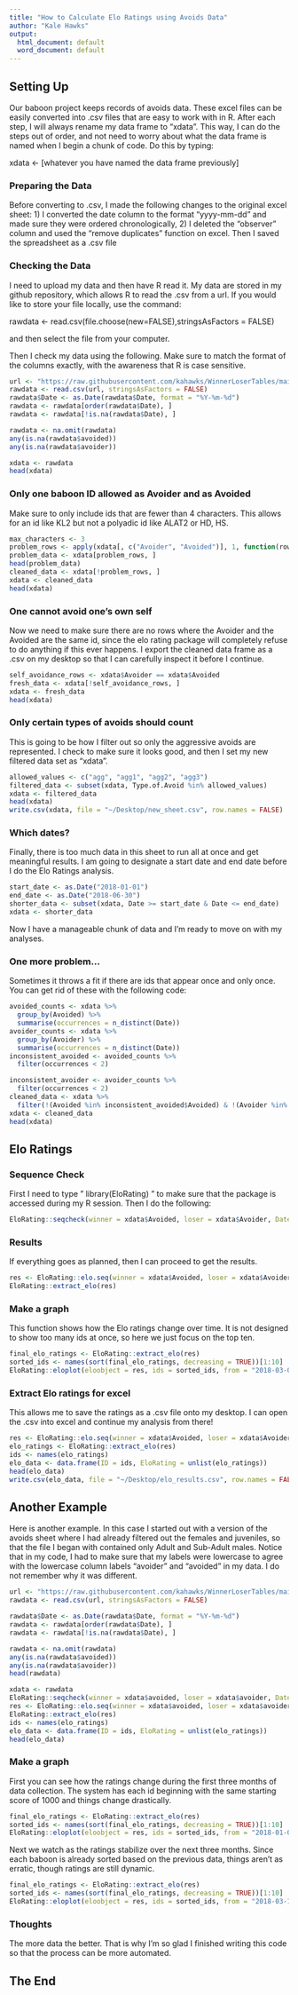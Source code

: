 ```yaml
---
title: "How to Calculate Elo Ratings using Avoids Data"
author: "Kale Hawks"
output:
  html_document: default
  word_document: default
---
```

## Setting Up

Our baboon project keeps records of avoids data. These excel files can be easily converted into .csv files that are easy to work with in R.
After each step, I will always rename my data frame to "xdata". This way, I can do the steps out of order, and not need to worry about what the data frame is named when I begin a chunk of code. Do this by typing:

xdata <- [whatever you have named the data frame previously] 


### Preparing the Data

Before converting to .csv, I made the following changes to the original excel sheet: 1) I converted the date column to the format "yyyy-mm-dd" and made sure they were ordered chronologically, 2) I deleted the "observer" column and used the "remove duplicates" function on excel. Then I saved the spreadsheet as a .csv file


### Checking the Data

I need to upload my data and then have R read it.
My data are stored in my github repository, which allows R to read the .csv from a url. If you would like to store your file locally, use the command: 

rawdata <- read.csv(file.choose(new=FALSE),stringsAsFactors = FALSE)

and then select the file from your computer. 

Then I check my data using the following. Make sure to match the format of the columns exactly, with the awareness that R is case sensitive. 


```r
url <- "https://raw.githubusercontent.com/kahawks/WinnerLoserTables/main/2018-2019%20NMU%20avoids%20all.csv"
rawdata <- read.csv(url, stringsAsFactors = FALSE)
rawdata$Date <- as.Date(rawdata$Date, format = "%Y-%m-%d")
rawdata <- rawdata[order(rawdata$Date), ]
rawdata <- rawdata[!is.na(rawdata$Date), ]

rawdata <- na.omit(rawdata)
any(is.na(rawdata$avoided))
any(is.na(rawdata$avoider))

xdata <- rawdata
head(xdata)

```

### Only one baboon ID allowed as Avoider and as Avoided

Make sure to only include ids that are fewer than 4 characters. This allows for an id like KL2 but not a polyadic id like ALAT2 or HD, HS.


```r
max_characters <- 3
problem_rows <- apply(xdata[, c("Avoider", "Avoided")], 1, function(row) any(nchar(row) > max_characters))
problem_data <- xdata[problem_rows, ]
head(problem_data)
cleaned_data <- xdata[!problem_rows, ]
xdata <- cleaned_data
head(xdata)
```

### One cannot avoid one's own self 

Now we need to make sure there are no rows where the Avoider and the Avoided are the same id, since the elo rating package will completely refuse to do anything if this ever happens. I export the cleaned data frame as a .csv on my desktop so that I can carefully inspect it before I continue.


```r
self_avoidance_rows <- xdata$Avoider == xdata$Avoided
fresh_data <- xdata[!self_avoidance_rows, ]
xdata <- fresh_data
head(xdata)

```

### Only certain types of avoids should count

This is going to be how I filter out so only the aggressive avoids are represented. I check to make sure it looks good, and then I set my new filtered data set as "xdata". 


```r
allowed_values <- c("agg", "agg1", "agg2", "agg3")
filtered_data <- subset(xdata, Type.of.Avoid %in% allowed_values)
xdata <- filtered_data
head(xdata)
write.csv(xdata, file = "~/Desktop/new_sheet.csv", row.names = FALSE)
```

### Which dates?

Finally, there is too much data in this sheet to run all at once and get meaningful results. I am going to designate a start date and end date before I do the Elo Ratings analysis.

```r
start_date <- as.Date("2018-01-01")
end_date <- as.Date("2018-06-30")
shorter_data <- subset(xdata, Date >= start_date & Date <= end_date)
xdata <- shorter_data

```

Now I have a manageable chunk of data and I'm ready to move on with my analyses.

### One more problem...

Sometimes it throws a fit if there are ids that appear once and only once. You can get rid of these with the following code: 

```r
avoided_counts <- xdata %>%
  group_by(Avoided) %>%
  summarise(occurrences = n_distinct(Date))
avoider_counts <- xdata %>%
  group_by(Avoider) %>%
  summarise(occurrences = n_distinct(Date))
inconsistent_avoided <- avoided_counts %>%
  filter(occurrences < 2)

inconsistent_avoider <- avoider_counts %>%
  filter(occurrences < 2)
cleaned_data <- xdata %>%
  filter(!(Avoided %in% inconsistent_avoided$Avoided) & !(Avoider %in% inconsistent_avoider$Avoider))
xdata <- cleaned_data
head(xdata)
```

## Elo Ratings

### Sequence Check
First I need to type " library(EloRating) " to make sure that the package is accessed during my R session. Then I do the following:

```r
EloRating::seqcheck(winner = xdata$Avoided, loser = xdata$Avoider, Date = xdata$Date, draw = NULL, presence = NULL)

```

### Results

If everything goes as planned, then I can proceed to get the results.


```r
res <- EloRating::elo.seq(winner = xdata$Avoided, loser = xdata$Avoider, Date = xdata$Date, draw = NULL, presence = NULL, startvalue = 1000, k = 100, normprob = TRUE, init = "average", intensity = NULL, iterate = 0, runcheck = TRUE, progressbar = FALSE)
EloRating::extract_elo(res)

```

### Make a graph

This function shows how the Elo ratings change over time. It is not designed to show too many ids at once, so here we just focus on the top ten. 

```r
final_elo_ratings <- EloRating::extract_elo(res)
sorted_ids <- names(sort(final_elo_ratings, decreasing = TRUE))[1:10]
EloRating::eloplot(eloobject = res, ids = sorted_ids, from = "2018-03-01", to = "2018-06-15")

```

### Extract Elo ratings for excel

This allows me to save the ratings as a .csv file onto my desktop. I can open the .csv into excel and continue my analysis from there!

```r
res <- EloRating::elo.seq(winner = xdata$Avoided, loser = xdata$Avoider, Date = xdata$Date, draw = NULL, presence = NULL, startvalue = 1000, k = 100, normprob = TRUE, init = "average", intensity = NULL, iterate = 0, runcheck = TRUE, progressbar = FALSE)
elo_ratings <- EloRating::extract_elo(res)
ids <- names(elo_ratings)
elo_data <- data.frame(ID = ids, EloRating = unlist(elo_ratings))
head(elo_data)
write.csv(elo_data, file = "~/Desktop/elo_results.csv", row.names = FALSE)
```


## Another Example

Here is another example. In this case I started out with a version of the avoids sheet where I had already filtered out the females and juveniles, so that the file I began with contained only Adult and Sub-Adult males. Notice that in my code, I had to make sure that my labels were lowercase to agree with the lowercase column labels "avoider" and "avoided" in my data. I do not remember why it was different.

```r
url <- "https://raw.githubusercontent.com/kahawks/WinnerLoserTables/main/male%20aggression%20avoids%20jan-jun%202018.csv"
rawdata <- read.csv(url, stringsAsFactors = FALSE)

rawdata$Date <- as.Date(rawdata$Date, format = "%Y-%m-%d")
rawdata <- rawdata[order(rawdata$Date), ]
rawdata <- rawdata[!is.na(rawdata$Date), ]

rawdata <- na.omit(rawdata)
any(is.na(rawdata$avoided))
any(is.na(rawdata$avoider))
head(rawdata)

xdata <- rawdata
EloRating::seqcheck(winner = xdata$avoided, loser = xdata$avoider, Date = xdata$Date, draw = NULL, presence = NULL)
res <- EloRating::elo.seq(winner = xdata$avoided, loser = xdata$avoider, Date = xdata$Date, draw = NULL, presence = NULL, startvalue = 1000, k = 100, normprob = TRUE, init = "average", intensity = NULL, iterate = 0, runcheck = TRUE, progressbar = FALSE)
EloRating::extract_elo(res)
ids <- names(elo_ratings)
elo_data <- data.frame(ID = ids, EloRating = unlist(elo_ratings))
head(elo_data)
```

### Make a graph

First you can see how the ratings change during the first three months of data collection. The system has each id beginning with the same starting score of 1000 and things change drastically.

```r
final_elo_ratings <- EloRating::extract_elo(res)
sorted_ids <- names(sort(final_elo_ratings, decreasing = TRUE))[1:10]
EloRating::eloplot(eloobject = res, ids = sorted_ids, from = "2018-01-01", to = "2018-03-15")

```

Next we watch as the ratings stabilize over the next three months. Since each baboon is already sorted based on the previous data, things aren't as erratic, though ratings are still dynamic. 

```r
final_elo_ratings <- EloRating::extract_elo(res)
sorted_ids <- names(sort(final_elo_ratings, decreasing = TRUE))[1:10]
EloRating::eloplot(eloobject = res, ids = sorted_ids, from = "2018-03-15", to = "2018-06-30")

```

### Thoughts
 
The more data the better. That is why I'm so glad I finished writing this code so that the process can be more automated. 

## The End
